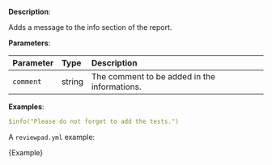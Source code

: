 
**Description**:

Adds a message to the info section of the report.

**Parameters**:

| Parameter  | Type    | Description                                   |
| :--------- | :------ | :-------------------------------------------- |
| `comment`  | string  | The comment to be added in the informations.  |

**Examples**:

```yml
$info("Please do not forget to add the tests.")
```

A `reviewpad.yml` example:

<CodeBlock language="yml" title="reviewpad.yml">{Example}</CodeBlock>
